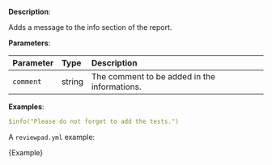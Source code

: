 
**Description**:

Adds a message to the info section of the report.

**Parameters**:

| Parameter  | Type    | Description                                   |
| :--------- | :------ | :-------------------------------------------- |
| `comment`  | string  | The comment to be added in the informations.  |

**Examples**:

```yml
$info("Please do not forget to add the tests.")
```

A `reviewpad.yml` example:

<CodeBlock language="yml" title="reviewpad.yml">{Example}</CodeBlock>
